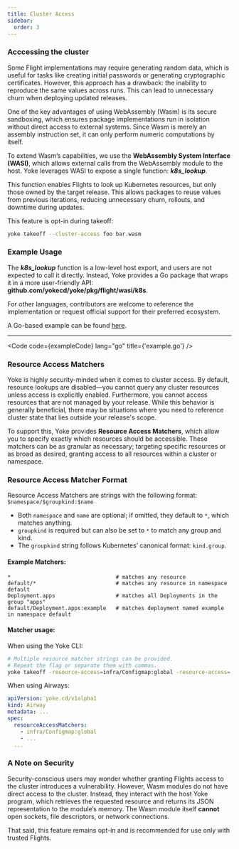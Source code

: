 ```yaml
---
title: Cluster Access
sidebar:
  order: 3
---
```


### Acccessing the cluster

Some Flight implementations may require generating random data, which is useful for tasks like creating initial passwords or generating cryptographic certificates. However, this approach has a drawback: the inability to reproduce the same values across runs. This can lead to unnecessary churn when deploying updated releases.

One of the key advantages of using WebAssembly (Wasm) is its secure sandboxing, which ensures package implementations run in isolation without direct access to external systems. Since Wasm is merely an assembly instruction set, it can only perform numeric computations by itself.

To extend Wasm’s capabilities, we use the **WebAssembly System Interface (WASI)**, which allows external calls from the WebAssembly module to the host. Yoke leverages WASI to expose a single function: ***k8s_lookup***.

This function enables Flights to look up Kubernetes resources, but only those owned by the target release. This allows packages to reuse values from previous iterations, reducing unnecessary churn, rollouts, and downtime during updates.

This feature is opt-in during takeoff:

```bash
yoke takeoff --cluster-access foo bar.wasm
```

### Example Usage

The ***k8s_lookup*** function is a low-level host export, and users are not expected to call it directly. Instead, Yoke provides a Go package that wraps it in a more user-friendly API: **github.com/yokecd/yoke/pkg/flight/wasi/k8s**.

For other languages, contributors are welcome to reference the implementation or request official support for their preferred ecosystem.

A Go-based example can be found [here](https://github.com/yokecd/examples/blob/main/flights/lookup/main.go).

---



<Code code={exampleCode} lang="go" title={'example.go'} />

### Resource Access Matchers

Yoke is highly security-minded when it comes to cluster access.
By default, resource lookups are disabled—you cannot query any cluster resources unless access is explicitly enabled.
Furthermore, you cannot access resources that are not managed by your release.
While this behavior is generally beneficial, there may be situations where you need to reference cluster state that lies outside your release's scope.

To support this, Yoke provides **Resource Access Matchers**, which allow you to specify exactly which resources should be accessible.
These matchers can be as granular as necessary; targeting specific resources or as broad as desired, granting access to all resources within a cluster or namespace.

### Resource Access Matcher Format

Resource Access Matchers are strings with the following format: `$namespace/$groupkind:$name`

- Both `namespace` and `name` are optional; if omitted, they default to `*`, which matches anything.
- `groupkind` is required but can also be set to `*` to match any group and kind.
- The `groupkind` string follows Kubernetes’ canonical format: `kind.group`.

#### Example Matchers:
```
*                                 # matches any resource
default/*                         # matches any resource in namespace default
Deployment.apps                   # matches all Deployments in the group "apps"
default/Deployment.apps:example   # matches deployment named example in namespace default
```

#### Matcher usage:

When using the Yoke CLI:
```bash
# Multiple resource matcher strings can be provided.
# Repeat the flag or separate them with commas.
yoke takeoff -resource-access=infra/Configmap:global -resource-access=...
```

When using Airways:
```yaml
apiVersion: yoke.cd/v1alpha1
kind: Airway
metadata: ...
spec:
  resourceAccessMatchers:
    - infra/Configmap:global
    - ...
  ...
```


### A Note on Security

Security-conscious users may wonder whether granting Flights access to the cluster introduces a vulnerability.
However, Wasm modules do not have direct access to the cluster.
Instead, they interact with the host Yoke program, which retrieves the requested resource and returns its JSON representation to the module’s memory.
The Wasm module itself **cannot** open sockets, file descriptors, or network connections.

That said, this feature remains opt-in and is recommended for use only with trusted Flights.
